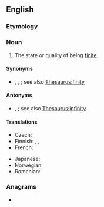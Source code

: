 ==English==

===Etymology===
{{suffix|en|finite|ness}}

===Noun===
{{en-noun|~|es}}

# The state or quality of being [[finite]].

====Synonyms====
* {{l|en|finitude}}, {{l|en|finity}}, {{l|en|limitedness}}; see also [[Thesaurus:finity]]

====Antonyms====
* {{l|en|infiniteness}}, {{l|en|infinity}}; see also [[Thesaurus:infinity]]

====Translations====
{{trans-top|the state of being finite}}
* Czech: {{t|cs|konečnost|f}}
* Finnish: {{t+|fi|finiittisyys}}, {{t+|fi|rajallisuus}}, {{t+|fi|äärellisyys}}
* French: {{t+|fr|finité|f}}
{{trans-mid}}
* Japanese: {{t|ja|有限性|tr=ゆうげんせい, yūgen-sei|sc=Jpan}}
* Norwegian: {{t|no|endelighet}}
* Romanian: {{t|ro|finitate|f}}
{{trans-bottom}}

===Anagrams===
* {{anagrams|en|a=eefiinnsst|Feinsteins}}
